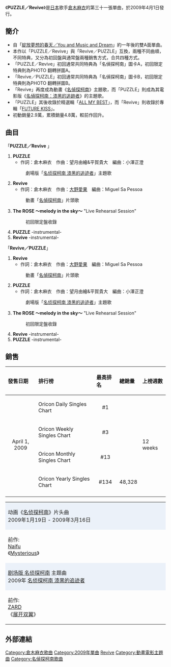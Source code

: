 {{Single infobox
| Name = PUZZLE／Revive
| Cover = PUZZLE_Revive.JPG
| Artist = [[倉木麻衣|倉木麻衣]]
| from Album = [[ALL_MY_BEST|ALL MY BEST]]#1<br />[[FUTURE_KISS|FUTURE KISS]]#2
| B-side = The ROSE 〜melody in the sky〜 "Live Rehearsal Session"
| Released = 2009年4月1日
| Format = CD
| Genre = [[J-Pop|J-Pop]]
| Label = [[NORTHERN_MUSIC|NORTHERN MUSIC]]
| Length = 18分31秒
| Producer = [[倉木麻衣|倉木麻衣]]<br />[[長戶大幸|長戶大幸]]
| Chart position =*日間最高順位1位（[[oricon|oricon]]）
*週間最高順位3位（oricon）
*2009年4月度月間順位13位（oricon）
| Last single    = [[24_Xmas_time|24 Xmas time]]<br />（2008年）
| This single    = '''PUZZLE／Revive'''<br />（2009年）
| Next single    = [[Beautiful|Beautiful]]<br />（2009年）
}}
《'''PUZZLE／Revive'''》是[[日本|日本]]歌手[[倉木麻衣|倉木麻衣]]的第三十一張單曲，於2009年4月1日發行。

==簡介==
*自「[[綻放夢想的春天／You_and_Music_and_Dream|綻放夢想的春天／You and Music and Dream]]」約一年後的雙A面單曲。
*本作以「PUZZLE／Revive」與「Revive／PUZZLE」互換，兩種不同曲順，不同特典，又分為初回盤與通常盤兩種銷售方式，合共四種方式。
*「PUZZLE／Revive」初回通常共同特典為「名偵探柯南」圖卡A，初回限定特典則為PHOTO 翻轉拼圖A。
*「Revive／PUZZLE」初回通常共同特典為「名偵探柯南」圖卡B，初回限定特典則為PHOTO 翻轉拼圖B。
*「Revive」再度成為動畫《[[名偵探柯南_(動畫)|名偵探柯南]]》主題歌，而「PUZZLE」則成為其電影版《[[名偵探柯南：漆黑的追跡者|名偵探柯南：漆黑的追跡者]]》的主題歌。
*「PUZZLE」其後收錄於精選輯「[[ALL_MY_BEST|ALL MY BEST]]」，而「Revive」則收錄於專輯「[[FUTURE_KISS|FUTURE KISS]]」。
*初動銷量2.9萬，累積銷量4.8萬，較前作回升。

== 曲目 ==
「'''PUZZLE／Revive''' 」
#'''PUZZLE'''
#*作詞：倉木麻衣　作曲：望月由繪&平賀貴大　編曲：小澤正澄
#:劇場版「[[名侦探柯南_漆黑的追迹者|名侦探柯南 漆黑的追迹者]]」主題歌
#'''Revive''' 
#*作詞：倉木麻衣　作曲：[[大野愛果|大野愛果]]　編曲：Miguel Sa Pessoa
#:動畫「[[名偵探柯南|名偵探柯南]]」片頭歌
#'''The ROSE 〜melody in the sky〜''' "Live Rehearsal Session" 
#:初回限定盤收錄
#'''PUZZLE''' -instrumental-
#'''Revive''' -instrumental-

「'''Revive／PUZZLE'''」
#'''Revive'''
#*作詞：倉木麻衣　作曲：[[大野愛果|大野愛果]]　編曲：Miguel Sa Pessoa
#:動畫「[[名偵探柯南|名偵探柯南]]」片頭歌
#'''PUZZLE'''
#*作詞：倉木麻衣　作曲：望月由繪&平賀貴大　編曲：小澤正澄
#:劇場版「[[名侦探柯南_漆黑的追迹者|名侦探柯南 漆黑的追迹者]]」主題歌
#'''The ROSE 〜melody in the sky〜''' "Live Rehearsal Session" 
#:初回限定盤收錄
#'''Revive''' -instrumental-
#'''PUZZLE''' -instrumental-

== 銷售 ==

{| class="wikitable" width="600px"
|- bgcolor="#CCCCCC"
!align="left"|發售日期
!align="left"|排行榜
!align="left"|最高排名
!align="left"|總銷量
!align="left"|上榜週數
|-
|align="center" rowspan="4"|April 1, 2009
|align="left"|Oricon Daily Singles Chart
|align="center"|#1
|align="left"|
| rowspan="4" align="left" |12 weeks
|-
|align="left"|Oricon Weekly Singles Chart
|align="center"|#3
|align="left"| 
|-
|align="left"|Oricon Monthly Singles Chart
|align="center"|#13
|align="left"|
|-
|align="left"|Oricon Yearly Singles Chart
|align="center"| #134
|align="left"|48,328
|-
|}

{| border="2" cellspacing="0" style="clear: both; margin: auto;"
|- style="text-align: center;"
|colspan="3" style="background-color: #ebf1f9;"|动画《[[名侦探柯南_(动画)|名侦探柯南]]》片头曲<br />2009年1月19日 - 2009年3月16日
|- style="text-align: center; font-size: smaller;"
| style="width: 30%;"|前作:<br />[[Naifu|Naifu]]<br />《[[Mysterious|Mysterious]]》
| style="width: 40%;"|倉木麻衣<br />《'''Revive'''》
| style="width: 30%;"|次作:<br />[[BREAKERZ|BREAKERZ]]<br />《[[Everlasting_Luv/BAMBINO_～小孩～|Everlasting Luv]]》
|- style="text-align: center;"
|colspan="3" style="background-color: #EBF1F9;"|[[名侦探柯南动画集数列表#剧场版|剧场版 名侦探柯南]] 主题曲<br />2009年 [[名侦探柯南_漆黑的追迹者|名侦探柯南 漆黑的追迹者]]
|- style="text-align: center; font-size: smaller;"
| style="width: 30%;"|前作:<br />[[ZARD|ZARD]]<br />《[[展开双翼／爱在黑暗中|展开双翼]]》
| style="width: 40%;"|倉木麻衣<br />《'''PUZZLE'''》
| style="width: 30%;"|次作:<br />[[GARNET_CROW|GARNET CROW]]<br />《[[Over_Drive(Garnet_Crow单曲)|Over Drive]]》
|}

== 外部連結 ==
{{Kuraki Mai}}

[[Category:倉木麻衣歌曲|Category:倉木麻衣歌曲]]
[[Category:2009年單曲|Category:2009年單曲]]
[[Category:讀賣電視台動畫主題曲|Revive]]
[[Category:動畫電影主題曲|Category:動畫電影主題曲]]
[[Category:名偵探柯南歌曲|Category:名偵探柯南歌曲]]